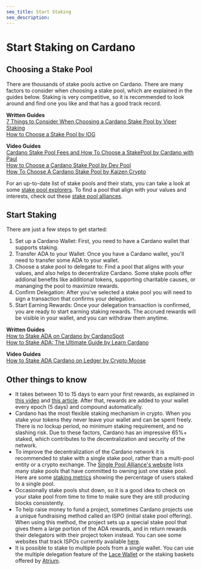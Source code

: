 ```yaml
---
seo_title: Start Staking
seo_description: 
---
```

# Start Staking on Cardano 

## Choosing a Stake Pool
There are thousands of stake pools active on Cardano. There are many factors to consider when choosing a stake pool, which are explained in the guides below. Staking is very competitive, so it is recommended to look around and find one you like and that has a good track record. 

**Written Guides**  
[7 Things to Consider When Choosing a Cardano Stake Pool by Viper Staking](https://viperstaking.com/ada-pools/choosing-a-pool/)  
[How to Choose a Stake Pool by IOG](https://iohk.zendesk.com/hc/en-us/articles/900002174303-How-to-choose-a-stake-pool)

**Video Guides**  
[Cardano Stake Pool Fees and How To Choose a StakePool by Cardano with Paul](https://www.youtube.com/watch?v=ksdVA15meHw)  
[How to Choose a Cardano Stake Pool by Dev Pool](https://www.youtube.com/watch?v=h3Eh8WCE5RA)  
[How To Choose A Cardano Stake Pool by Kaizen Crypto](https://www.youtube.com/watch?v=y6Eo8xBYqoA)

For an up-to-date list of stake pools and their stats, you can take a look at some [stake pool explorers](). To find a pool that align with your values and interests, check out these [stake pool alliances](). 

## Start Staking
There are just a few steps to get started:
1. Set up a Cardano Wallet: First, you need to have a Cardano wallet that supports staking. 
2. Transfer ADA to your Wallet: Once you have a Cardano wallet, you'll need to transfer some ADA to your wallet. 
3. Choose a stake pool to delegate to: Find a pool that aligns with your values, and also helps to decentralize Cardano. Some stake pools offer addional benefits like additional tokens, supporting charitable causes, or mananging the pool to maximize rewards. 
4. Confirm Delegation: After you've selected a stake pool you will need to sign a transaction that confirms your delegation. 
5. Start Earning Rewards: Once your delegation transaction is confirmed, you are ready to start earning staking rewards. The accrued rewards will be visible in your wallet, and you can withdraw them anytime. 

**Written Guides**  
[How to Stake ADA on Cardano by CardanoSpot](https://cardanospot.io/news/how-to-stake-ada-on-cardano-a-guide-0)  
[How to Stake ADA: The Ultimate Guide by Learn Cardano](https://learncardano.io/how-to-easily-stake-ada-cardano-stake-pool/)

**Video Guides**  
[How to Stake ADA Cardano on Ledger by Crypto Moose](https://www.youtube.com/watch?v=EUkV5aEoGc4)

## Other things to know
- It takes between 10 to 15 days to earn your first rewards, as explained in [this video](https://www.youtube.com/watch?v=eI-cN3itXVo) and [this article](https://medium.com/@cryptofay/When-will-i-get-cardano-staking-rewards-timeline-55db6c077caa). After that, rewards are added to your wallet every epoch (5 days) and compound automatically.
- Cardano has the most flexible staking mechanism in crypto. When you stake your tokens they never leave your wallet and can be spent freely. There is no lockup period, no minimum staking requirement, and no slashing risk. Due to these factors, Cardano has an impressive 65%+ staked, which contributes to the decentralization and security of the network.
- To improve the decentralization of the Cardano network it is recommended to stake with a single stake pool, rather than a multi-pool entity or a crypto exchange. The [Single Pool Alliance's website](https://singlepoolalliance.net/) lists many stake pools that have committed to owning just one stake pool. Here are some [staking metrics](https://cexplorer.io/groups) showing the percentage of users staked to a single pool. 
- Occasionally stake pools shut down, so it is a good idea to check on your stake pool from time to time to make sure they are still producing blocks consistently. 
- To help raise money to fund a project, sometimes Cardano projects use a unique fundraising method called an ISPO (initial stake pool offering). When using this method, the project sets up a special stake pool that gives them a large portion of the ADA rewards, and in return rewards their delegators with their project token instead. You can see some websites that track ISPOs currently available [here](). 
- It is possible to stake to multiple pools from a single wallet. You can use the multiple delegation feature of the [Lace Wallet](https://www.lace.io/) or the staking baskets offered by [Atrium]().
